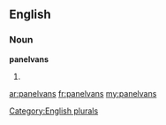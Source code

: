 ==English==

===Noun===
'''panelvans'''

# {{plural of|[[panelvan]]}}

[[Category:English plurals]]

[[ar:panelvans]]
[[fr:panelvans]]
[[my:panelvans]]